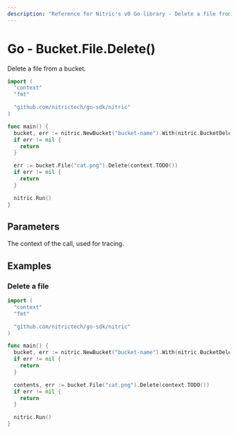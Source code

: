 ```yaml
---
description: "Reference for Nitric's v0 Go library - Delete a file from a bucket."
---
```


# Go - Bucket.File.Delete()

Delete a file from a bucket.

```go
import (
  "context"
  "fmt"

  "github.com/nitrictech/go-sdk/nitric"
)

func main() {
  bucket, err := nitric.NewBucket("bucket-name").With(nitric.BucketDeleting)
  if err != nil {
    return
  }

  err := bucket.File("cat.png").Delete(context.TODO())
  if err != nil {
    return
  }

  nitric.Run()
}
```

## Parameters

<Properties>
  <Property name="ctx" required type="context">
    The context of the call, used for tracing.
  </Property>
</Properties>

## Examples

### Delete a file

```go
import (
  "context"
  "fmt"

  "github.com/nitrictech/go-sdk/nitric"
)

func main() {
  bucket, err := nitric.NewBucket("bucket-name").With(nitric.BucketDeleting)
  if err != nil {
    return
  }

  contents, err := bucket.File("cat.png").Delete(context.TODO())
  if err != nil {
    return
  }

  nitric.Run()
}
```
